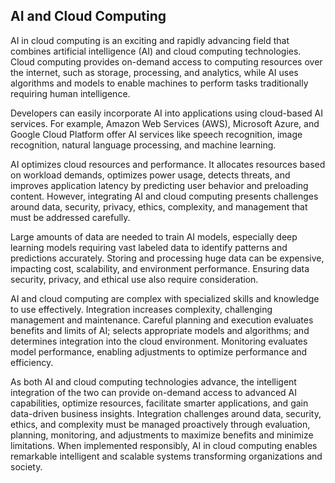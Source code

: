 ## AI and Cloud Computing {-}

AI in cloud computing is an exciting and rapidly advancing field that combines artificial intelligence (AI) and cloud computing technologies. Cloud computing provides on-demand access to computing resources over the internet, such as storage, processing, and analytics, while AI uses algorithms and models to enable machines to perform tasks traditionally requiring human intelligence.

Developers can easily incorporate AI into applications using cloud-based AI services. For example, Amazon Web Services (AWS), Microsoft Azure, and Google Cloud Platform offer AI services like speech recognition, image recognition, natural language processing, and machine learning.

AI optimizes cloud resources and performance. It allocates resources based on workload demands, optimizes power usage, detects threats, and improves application latency by predicting user behavior and preloading content. However, integrating AI and cloud computing presents challenges around data, security, privacy, ethics, complexity, and management that must be addressed carefully.

Large amounts of data are needed to train AI models, especially deep learning models requiring vast labeled data to identify patterns and predictions accurately. Storing and processing huge data can be expensive, impacting cost, scalability, and environment performance. Ensuring data security, privacy, and ethical use also require consideration.

AI and cloud computing are complex with specialized skills and knowledge to use effectively. Integration increases complexity, challenging management and maintenance. Careful planning and execution evaluates benefits and limits of AI; selects appropriate models and algorithms; and determines integration into the cloud environment. Monitoring evaluates model performance, enabling adjustments to optimize performance and efficiency.

As both AI and cloud computing technologies advance, the intelligent integration of the two can provide on-demand access to advanced AI capabilities, optimize resources, facilitate smarter applications, and gain data-driven business insights. Integration challenges around data, security, ethics, and complexity must be managed proactively through evaluation, planning, monitoring, and adjustments to maximize benefits and minimize limitations. When implemented responsibly, AI in cloud computing enables remarkable intelligent and scalable systems transforming organizations and society.